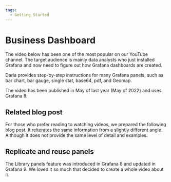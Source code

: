 ```yaml
---
tags:
  - Getting Started
---
```



# Business Dashboard

The video below has been one of the most popular on our YouTube channel. The target audience is mainly data analysts who just installed Grafana and now need to figure out how Grafana dashboards are created.

Daria provides step-by-step instructions for many Grafana panels, such as bar chart, bar gauge, single stat, base64, pdf, and Geomap.

The video has been published in May of last year (May of 2022) and uses Grafana 8.

<Youtube
  id="HNCKbGfAU0Q"
  title="How to create your Business Grafana dashboard."
/>

## Related blog post

For those who prefer reading to watching videos, we prepared the following blog post. It reiterates the same information from a slightly different angle.
Although it does not provide the same level of detail and examples.

<BlogPost id="how-to-create-your-first-grafana-dashboard-bd0f68d631bd" />

## Replicate and reuse panels

The Library panels feature was introduced in Grafana 8 and updated in Grafana 9. We loved it so much that decided to create a whole video about it.

<Youtube id="kCFH15QeIRY" title="Replicate and reuse panels in Grafana." />
